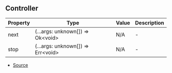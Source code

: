 ## Controller


| Property | Type | Value | Description |
| ----------- | ----------- | ----------- | ----------- |
| next | (...args: unknown\[]) => Ok\<void> | N/A | - |
| stop | (...args: unknown\[]) => Err\<void> | N/A | - |


- [Source](https://github.com/DuroCodes/spark/blob/04409d0/packages/handler/src/types/plugin.ts#L10)